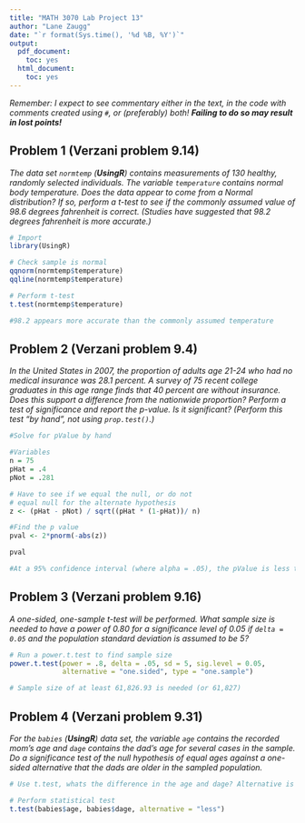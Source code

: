 ---
title: "MATH 3070 Lab Project 13"
author: "Lane Zaugg"
date: "`r format(Sys.time(), '%d %B, %Y')`"
output:
  pdf_document:
    toc: yes
  html_document:
    toc: yes
---

*Remember: I expect to see commentary either in the text, in the code with comments created using `#`, or (preferably) both! **Failing to do so may result in lost points!***

## Problem 1 (Verzani problem 9.14)
*The data set `normtemp` (**UsingR**) contains measurements of 130 healthy, randomly selected individuals. The variable `temperature` contains normal body temperature. Does the data appear to come from a Normal distribution? If so, perform a $t$-test to see if the commonly assumed value of 98.6 degrees fahrenheit is correct. (Studies have suggested that 98.2 degrees fahrenheit is more accurate.)*

```{r, tidy = TRUE}
# Import
library(UsingR)

# Check sample is normal
qqnorm(normtemp$temperature)
qqline(normtemp$temperature)

# Perform t-test
t.test(normtemp$temperature)

#98.2 appears more accurate than the commonly assumed temperature
```

## Problem 2 (Verzani problem 9.4)
*In the United States in 2007, the proportion of adults age 21-24 who had no medical insurance was 28.1 percent. A survey of 75 recent college graduates in this age range finds that 40 percent are without insurance. Does this support a difference from the nationwide proportion? Perform a test of significance and report the p-value. Is it significant? (Perform this test "by hand", not using `prop.test()`.)*

```{r, tidy = TRUE}
#Solve for pValue by hand

#Variables
n = 75
pHat = .4
pNot = .281

# Have to see if we equal the null, or do not 
# equal null for the alternate hypothesis
z <- (pHat - pNot) / sqrt((pHat * (1-pHat))/ n)

#Find the p value
pval <- 2*pnorm(-abs(z))

pval

#At a 95% confidence interval (where alpha = .05), the pValue is less than alpha, rejecting the null hypothesis. 
```

## Problem 3 (Verzani problem 9.16)
*A one-sided, one-sample $t$-test will be performed. What sample size is needed to have a power of 0.80 for a significance level of 0.05 if `delta = 0.05` and the population standard deviation is assumed to be 5?*

```{r, tidy = TRUE}
# Run a power.t.test to find sample size
power.t.test(power = .8, delta = .05, sd = 5, sig.level = 0.05,
             alternative = "one.sided", type = "one.sample")

# Sample size of at least 61,826.93 is needed (or 61,827)
```

## Problem 4 (Verzani problem 9.31)
*For the `babies` (**UsingR**) data set, the variable `age` contains the recorded mom's age and `dage` contains the dad's age for several cases in the sample. Do a significance test of the null hypothesis of equal ages against a one-sided alternative that the dads are older in the sampled population.*

```{r, tidy = TRUE}
# Use t.test, whats the difference in the age and dage? Alternative is age of mom is less than age of dad, age of mom-age of # dad is greater or less than zero, so alternative should be less.

# Perform statistical test
t.test(babies$age, babies$dage, alternative = "less")

```